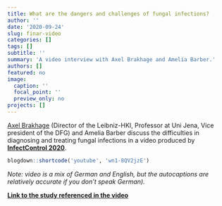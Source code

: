```yaml
---
title: What are the dangers and challenges of fungal infections?
author: ''
date: '2020-09-24'
slug: finar-video
categories: []
tags: []
subtitle: ''
summary: 'A video interview with Axel Brakhage and Amelia Barber.'
authors: []
featured: no
image:
  caption: ''
  focal_point: ''
  preview_only: no
projects: []
---
```


[Axel Brakhage](https://www.leibniz-hki.de/en/institut-staff-details.html?member=1) (Director of the Leibniz-HKI, Professor at Uni Jena, Vice president of the DFG) and Amelia Barber discuss the difficulties in diagnosing and treating fungal infections in a video produced by **[InfectControl 2020](https://www.infectcontrol.de/)**. <br>

```r
blogdown::shortcode('youtube', 'wn1-8QV2jzE')
```

*Note: video is a mix of German and English, but the autocaptions are relatively accurate if you don't speak German).* 

**[Link to the study referenced in the video](https://www.biorxiv.org/content/10.1101/2020.05.26.116616v2)** 